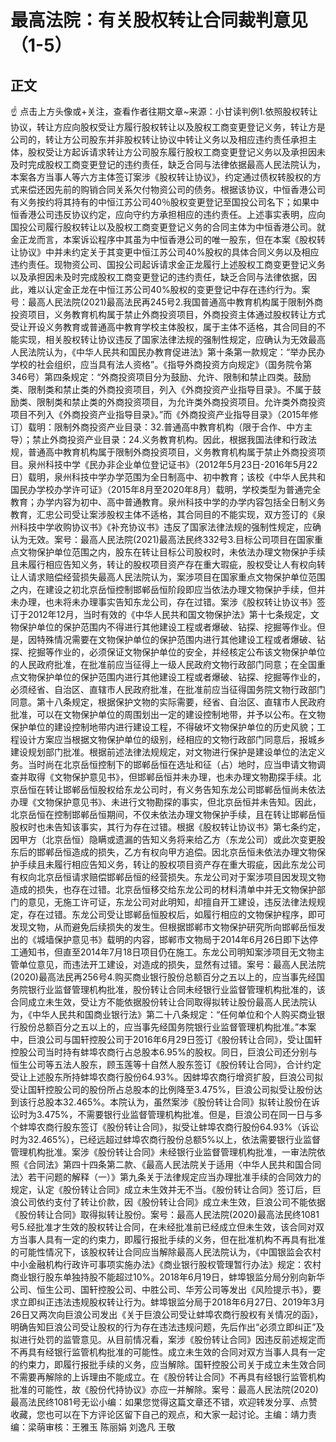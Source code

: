 # 最高法院：有关股权转让合同裁判意见（1-5）
## 正文
☝ 点击上方头像或+关注，查看作者往期文章~来源：小甘读判例1.依照股权转让协议，转让方应向股权受让方履行股权转让以及股权工商变更登记义务，转让方是公司的，转让方公司股东并非股权转让协议中转让义务以及相应违约责任承担主体，股权受让方起诉请求转让方公司股东履行股权工商变更登记义务以及承担因未及时完成股权工商变更登记的违约责任，缺乏合同与法律依据最高人民法院认为，本案各方当事人等六方主体签订案涉《股权转让协议》，约定通过债权转股权的方式来偿还因先前的购销合同关系欠付物资公司的债务。根据该协议，中恒香港公司有义务按约将其持有的中恒江苏公司40％股权变更登记至国投公司名下；如果中恒香港公司违反协议约定，应向守约方承担相应的违约责任。上述事实表明，应向国投公司履行股权转让以及股权工商变更登记义务的合同主体为中恒香港公司。就金正龙而言，本案诉讼程序中其虽为中恒香港公司的唯一股东，但在本案《股权转让协议》中并未约定关于其变更中恒江苏公司40%股权的具体合同义务以及相应违约责任。现物资公司、国投公司起诉请求金正龙履行上述股权工商变更登记义务以及承担因未及时完成股权工商变更登记的违约责任，缺乏合同与法律依据，因此，难以认定金正龙在中恒江苏公司40%股权的变更登记中存在违约行为。案号：最高人民法院(2021)最高法民再245号2.我国普通高中教育机构属于限制外商投资项目，义务教育机构属于禁止外商投资项目，外商投资主体通过股权转让方式受让开设义务教育或普通高中教育学校主体股权，属于主体不适格，其合同目的不能实现，相关股权转让协议违反了国家法律法规的强制性规定，应确认为无效最高人民法院认为，《中华人民共和国民办教育促进法》第十条第一款规定：“举办民办学校的社会组织，应当具有法人资格”。《指导外商投资方向规定》（国务院令第346号）第四条规定：“外商投资项目分为鼓励、允许、限制和禁止四类。鼓励类、限制类和禁止类的外商投资项目，列入《外商投资产业指导目录》。不属于鼓励类、限制类和禁止类的外商投资项目，为允许类外商投资项目。允许类外商投资项目不列入《外商投资产业指导目录》。”而《外商投资产业指导目录》（2015年修订）载明：限制外商投资产业目录：32.普通高中教育机构（限于合作、中方主导）；禁止外商投资产业目录：24.义务教育机构。因此，根据我国法律和行政法规，普通高中教育机构属于限制外商投资项目，义务教育机构属于禁止外商投资项目。泉州科技中学《民办非企业单位登记证书》（2012年5月23日-2016年5月22日）载明，泉州科技中学办学范围为全日制高中、初中教育；该校《中华人民共和国民办学校办学许可证》（2015年8月至2020年8月）载明，学校类型为普通完全教育；办学内容为初中、高中普通教育。泉州科技中学的办学内容包括全日制义务教育，汇忠公司受让案涉股权主体不适格，其合同目的不能实现，双方签订的《泉州科技中学收购协议书》《补充协议书》违反了国家法律法规的强制性规定，应确认为无效。案号：最高人民法院(2021)最高法民终332号3.目标公司项目在国家重点文物保护单位范围之内，股东在转让目标公司股权时，未依法办理文物保护手续且未履行相应告知义务，转让的股权项目资产存在重大瑕疵，股权受让人有权向转让人请求赔偿经营损失最高人民法院认为，案涉项目在国家重点文物保护单位范围之内，在建设之初北京岳恒控制邯郸岳恒阶段即应当依法办理文物保护手续，但并未办理，也未将未办理事实告知东龙公司，存在过错。案涉《股权转让协议书》签订于2012年12月，当时有效的《中华人民共和国文物保护法》第十七条规定，文物保护单位的保护范围内不得进行其他建设工程或者爆破、钻探、挖掘等作业。但是，因特殊情况需要在文物保护单位的保护范围内进行其他建设工程或者爆破、钻探、挖掘等作业的，必须保证文物保护单位的安全，并经核定公布该文物保护单位的人民政府批准，在批准前应当征得上一级人民政府文物行政部门同意；在全国重点文物保护单位的保护范围内进行其他建设工程或者爆破、钻探、挖掘等作业的，必须经省、自治区、直辖市人民政府批准，在批准前应当征得国务院文物行政部门同意。第十八条规定，根据保护文物的实际需要，经省、自治区、直辖市人民政府批准，可以在文物保护单位的周围划出一定的建设控制地带，并予以公布。在文物保护单位的建设控制地带内进行建设工程，不得破坏文物保护单位的历史风貌；工程设计方案应当根据文物保护单位的级别，经相应的文物行政部门同意后，报城乡建设规划部门批准。根据前述法律法规规定，对文物进行保护是建设单位的法定义务。当时尚在北京岳恒控制下的邯郸岳恒在选址和征（占）地时，应当申请文物调查并取得《文物保护意见书》，但邯郸岳恒并未办理，也未办理文物勘探手续。北京岳恒在转让邯郸岳恒股权给东龙公司时，有义务告知东龙公司邯郸岳恒尚未依法办理《文物保护意见书》、未进行文物勘探的事实，但北京岳恒并未告知。因此，北京岳恒在控制邯郸岳恒期间，不仅未依法办理文物保护手续，且在转让邯郸岳恒股权时也未告知该事实，其行为存在过错。根据《股权转让协议书》第七条约定，因甲方（北京岳恒）隐瞒或遗漏的告知义务将来给乙方（东龙公司）或此次变更股东后的邯郸岳恒造成的损失，乙方有权向甲方追偿。因北京岳恒未依法办理文物保护手续且未履行相应告知义务，转让的股权项目资产存在重大瑕疵，因此东龙公司有权向北京岳恒请求赔偿邯郸岳恒的经营损失。东龙公司对于案涉项目因发现文物造成的损失，也存在过错。北京岳恒移交给东龙公司的材料清单中并无文物保护部门的意见，无施工许可证，东龙公司对此明知，却擅自开工建设，违反法律法规规定，存在过错。东龙公司受让邯郸岳恒股权后，如履行相应的文物保护程序，即可发现文物，从而避免后续损失的发生。但根据邯郸市文物保护研究所向邯郸岳恒发出的《城墙保护意见书》载明的内容，邯郸市文物局于2014年6月26日即下达停工通知书，但直至2014年7月18日项目仍在施工。东龙公司明知案涉项目无文物主管单位意见，而违法开工建设，对造成的损失，显然有过错。案号：最高人民法院(2020)最高法民再256号4.购买商业银行股份总额百分之五以上的，应当事先经国务院银行业监督管理机构批准，股份转让合同未经银行业监督管理机构批准的，该合同成立未生效，受让方不能依据股份转让合同取得拟转让股份最高人民法院认为，《中华人民共和国商业银行法》第二十八条规定：“任何单位和个人购买商业银行股份总额百分之五以上的，应当事先经国务院银行业监督管理机构批准。”本案中，巨浪公司与国轩控股公司于2016年6月29日签订《股份转让合同》，受让国轩控股公司当时持有蚌埠农商行占总股本6.95%的股权。同日，巨浪公司还分别与恒生公司等五法人股东，顾玉莲等十自然人股东签订《股份转让合同》，合计约定受让上述股东所持蚌埠农商行股份64.93%。因蚌埠农商行增资扩股，巨浪公司拟受让国轩控股公司的股份所占总股本的比例降至3.475%，巨浪公司拟受让股份达到该行总股本32.465%。本院认为，虽然案涉《股份转让合同》拟转让股份在诉讼时为3.475%，不需要银行业监督管理机构批准。但是，巨浪公司在同一日与多个蚌埠农商行股东签订《股份转让合同》，拟受让蚌埠农商行股份64.93%（诉讼时为32.465%），已经远超过蚌埠农商行股份总额5%以上，依法需要银行业监督管理机构批准。案涉《股份转让合同》未经银行业监督管理机构批准，一审法院依照《合同法》第四十四条第二款、《最高人民法院关于适用〈中华人民共和国合同法〉若干问题的解释（一）》第九条关于法律规定应当办理批准手续的合同效力的规定，认定《股份转让合同》成立未生效并无不当。《股份转让合同》签订后，巨浪公司依约支付了转让价款，因《股份转让合同》成立未生效，巨浪公司不能依据《股份转让合同》取得拟转让股份。案号：最高人民法院(2020)最高法民终1081号5.经批准才生效的股权转让合同，在未经批准前已经成立但未生效，该合同对双方当事人具有一定的约束力，即履行报批手续的义务，但在批准机构不再具有批准的可能性情况下，该股权转让合同应当解除最高人民法院认为，《中国银监会农村中小金融机构行政许可事项实施办法》《商业银行股权管理暂行办法》规定：农村商业银行股东单独持股不能超过10%。2018年6月19日，蚌埠银监分局分别向新华公司、恒生公司、国轩控股公司、中胜公司、华芳公司等发出《风险提示书》，要求立即纠正违法违规股权转让行为。蚌埠银监分局于2018年6月27日、2019年3月26日又两次向巨浪公司发出《关于巨浪公司受让蚌埠农商行股权有关情况的函》，明确告知巨浪公司受让股权的行为存在违法违规问题，先后作出“必须立即纠正”及拟进行处罚的监管意见。从目前情况看，案涉《股份转让合同》因违反前述规定而不再具有经银行监管机构批准的可能性。成立未生效的合同对双方当事人具有一定的约束力，即履行报批手续的义务，应当解除。国轩控股公司关于成立未生效合同不需要再解除的上诉理由不能成立。在《股份转让合同》不再具有经银行监管机构批准的可能性，故《股份代持协议》亦应一并解除。案号：最高人民法院(2020)最高法民终1081号无讼小编：如果您觉得这篇文章还不错，欢迎转发分享、点赞收藏，您也可以在下方评论区留下自己的观点，和大家一起讨论。主编：靖力责编：梁萌审核：王雅玉 陈丽娟 刘逸凡 王敬